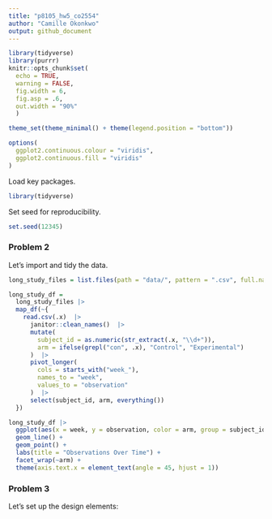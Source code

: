 ```yaml
---
title: "p8105_hw5_co2554"
author: "Camille Okonkwo"
output: github_document
---
```


```r
library(tidyverse)
library(purrr)
knitr::opts_chunk$set(
  echo = TRUE, 
  warning = FALSE,
  fig.width = 6, 
  fig.asp = .6, 
  out.width = "90%"
  )

theme_set(theme_minimal() + theme(legend.position = "bottom"))

options(
  ggplot2.continuous.colour = "viridis",
  ggplot2.continuous.fill = "viridis"
)
```

Load key packages.

```r
library(tidyverse)
```

Set seed for reproducibility.

```r
set.seed(12345)
```

### Problem 2

Let's import and tidy the data.

```r
long_study_files = list.files(path = "data/", pattern = ".csv", full.names = TRUE)

long_study_df =
  long_study_files |> 
  map_df(~{
    read.csv(.x)  |> 
      janitor::clean_names()  |> 
      mutate(
        subject_id = as.numeric(str_extract(.x, "\\d+")),
        arm = ifelse(grepl("con", .x), "Control", "Experimental")
      )  |> 
      pivot_longer(
        cols = starts_with("week_"),
        names_to = "week", 
        values_to = "observation"
      )  |> 
      select(subject_id, arm, everything())
  })
```

```r
long_study_df |>
  ggplot(aes(x = week, y = observation, color = arm, group = subject_id)) +
  geom_line() +
  geom_point() +
  labs(title = "Observations Over Time") +
  facet_wrap(~arm) +
  theme(axis.text.x = element_text(angle = 45, hjust = 1))

```


### Problem 3

Let's set up the design elements: 
